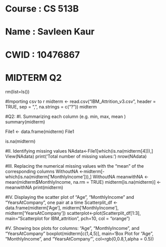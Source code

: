 # Course      : CS 513B
# Name        : Savleen Kaur
# CWID        : 10476867
# MIDTERM Q2   

rm(list=ls())

#Importing csv to r
midterm <- read.csv("IBM_Attrition_v3.csv", header = TRUE, sep = ",", na.strings = c("?"))
midterm

#Q2:
#I. Summarizing each column (e.g. min, max, mean )
summary(midterm)

File1 <- data.frame(midterm)
File1

is.na(midterm)

#II. Identifying missing values
NAdata<-File1[which(is.na(midterm[4])),]
View(NAdata)
print('Total number of missing values:')
nrow(NAdata)


#III. Replacing the numerical missing values with the “mean” of the corresponding columns
WithoutNA <-midterm[-which(is.na(midterm['MonthlyIncome'])),]
WithoutNA
meanwithNA <-mean(midterm$MonthlyIncome, na.rm = TRUE)
midterm[is.na(midterm)] <-meanwithNA
print(midterm)


#IV. Displaying the scatter plot of “Age”, “MonthlyIncome” and “YearsAtCompany”, one pair at a time
Scatterplit_df <- data.frame(midterm['Age'], midterm['MonthlyIncome'], midterm['YearsAtCompany'])
scatterplot<-plot(Scatterplit_df[1:3],  main="Scatterplot for IBM_attrition", pch=10, col = "orange")


#V. Showing box plots for columns: “Age”, “MonthlyIncome”, and “YearsAtCompany” 
boxplot(midterm[c(1,4,5)], main='Box Plot for “Age”, “MonthlyIncome”, and “YearsAtCompany”', col=rgb(0,0.8,1,alpha = 0.5))
